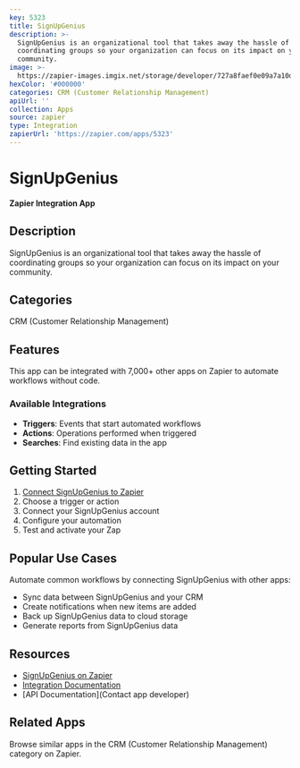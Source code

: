 ```yaml
---
key: 5323
title: SignUpGenius
description: >-
  SignUpGenius is an organizational tool that takes away the hassle of
  coordinating groups so your organization can focus on its impact on your
  community.
image: >-
  https://zapier-images.imgix.net/storage/developer/727a8faef0e09a7a10d6674c7a291cea.png?auto=format%2Ccompress&ixlib=python-3.0.0&q=50
hexColor: '#000000'
categories: CRM (Customer Relationship Management)
apiUrl: ''
collection: Apps
source: zapier
type: Integration
zapierUrl: 'https://zapier.com/apps/5323'
---
```

# SignUpGenius

**Zapier Integration App**

## Description

SignUpGenius is an organizational tool that takes away the hassle of coordinating groups so your organization can focus on its impact on your community.

## Categories

CRM (Customer Relationship Management)

## Features

This app can be integrated with 7,000+ other apps on Zapier to automate workflows without code.

### Available Integrations

- **Triggers**: Events that start automated workflows
- **Actions**: Operations performed when triggered
- **Searches**: Find existing data in the app

## Getting Started

1. [Connect SignUpGenius to Zapier](https://zapier.com/apps/5323)
2. Choose a trigger or action
3. Connect your SignUpGenius account
4. Configure your automation
5. Test and activate your Zap

## Popular Use Cases

Automate common workflows by connecting SignUpGenius with other apps:

- Sync data between SignUpGenius and your CRM
- Create notifications when new items are added
- Back up SignUpGenius data to cloud storage
- Generate reports from SignUpGenius data

## Resources

- [SignUpGenius on Zapier](https://zapier.com/apps/5323)
- [Integration Documentation](https://zapier.com/apps/5323/integrations)
- [API Documentation](Contact app developer)

## Related Apps

Browse similar apps in the CRM (Customer Relationship Management) category on Zapier.
